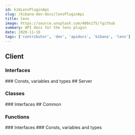 ```yaml
---
id: kibLensPluginApi
slug: /kibana-dev-docs/lensPluginApi
title: lens
image: https://source.unsplash.com/400x175/?github
summary: API docs for the lens plugin
date: 2020-11-16
tags: ['contributor', 'dev', 'apidocs', 'kibana', 'lens']
---
```



## Client

### Interfaces
<DocDefinitionList data={lensObj.client.interfaces}/>
### Consts, variables and types
<DocDefinitionList data={lensObj.client.misc}/>
## Server

### Classes
<DocDefinitionList data={lensObj.server.classes}/>
### Interfaces
<DocDefinitionList data={lensObj.server.interfaces}/>
## Common

### Functions
<DocDefinitionList data={lensObj.common.functions}/>
### Interfaces
<DocDefinitionList data={lensObj.common.interfaces}/>
### Consts, variables and types
<DocDefinitionList data={lensObj.common.misc}/>
